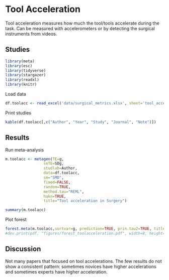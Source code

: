 
# **Tool Acceleration**

Tool acceleration measures how much the tool/tools accelerate during the task. Can be measured with accelerometers or by detecting the surgical instruments from videos. 

## Studies
```r
library(meta)
library(esc)
library(tidyverse)
library(stargazer)
library(readxl)
library(knitr)
```
Load data
```r
df.toolacc <- read_excel('data/surgical_metrics.xlsx', sheet='tool_acceleration')
```
Print studies
```r
kable(df.toolacc[,c("Author", "Year", "Study", "Journal", "Note")])
```
## Results
Run meta-analysis
```r
m.toolacc <- metagen(TE=g,
                 seTE=SDg,
                 studlab=Author,
                 data=df.toolacc,
                 sm="SMD",
                 fixed=FALSE,
                 random=TRUE,
                 method.tau="REML",
                 hakn=TRUE,
                 title="Tool acceleration in Surgery")
```
```r
summary(m.toolacc)
```

Plot forest
```r
forest.meta(m.toolacc,sortvar=g, prediction=TRUE, prin.tau2=TRUE, title="Tool acceleration in Surgery")
#dev.print(pdf, "figures/forest_toolacceleration.pdf", width=8, height=8)
```

## Discussion
Not many papers that focused on tool accelerations. The few results do not show a consistent pattern: sometimes novices have higher accelerations and sometimes experts have higher acceleration.